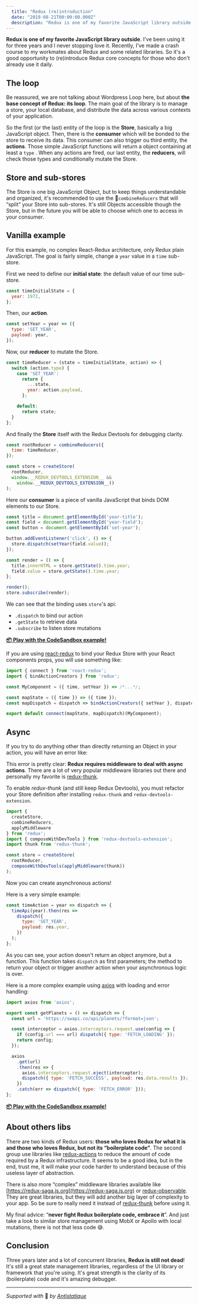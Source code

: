 ```yaml
---
  title: "Redux (re)introduction"
  date: "2019-08-21T00:00:00.000Z"
  description: "Redux is one of my favorite JavaScript library outside. I've been using it for three years and I never stopping love it. Recently, I've made a crash course to my workmates about Redux and some related libraries. So it's a good opportunity to (re)introduce Redux core concepts for those who don't already use it daily."
---
```



**Redux is one of my favorite JavaScript library outside**. I've been using it for three years and I never stopping love it. Recently, I've made a crash course to my workmates about Redux and some related libraries. So it's a good opportunity to (re)introduce Redux core concepts for those who don't already use it daily.

## The loop
Be reassured, we are not talking about Wordpress Loop here, but about **the base concept of Redux: its loop**. The main goal of the library is to manage a store, your local database, and distribute the data across various contexts of your application.

<Picture alt="gdal hillshade" filename="redux-loop.png" />

So the first (or the last) entity of the loop is the **Store**, basically a big JavaScript object. Then, there is the **consumer** which will be bonded to the store to receive its data. This consumer can also trigger ou third entity, the **actions**. Those simple JavaScript functions will return a object containing at least a `type` . When any actions are fired, our last entity, the **reducers**, will check those types and conditionally mutate the Store.

## Store and sub-stores
The Store is one big JavaScript Object, but to keep things understandable and organized, it's recommended to use the `combineReducers` that will “split” your Store into sub-stores. It's still Objects accessible though the Store, but  in the future you will be able to choose which one to access in your consumer.

## Vanilla example
For this example, no complex React-Redux architecture, only Redux plain JavaScript. The goal is fairly simple, change a `year` value in a `time` sub-store.

First we need to define our **initial state**: the default value of our time sub-store.
```js
const timeInitialState = {
  year: 1972,
};
```

Then, our **action**.
```js
const setYear = year => ({
  type: 'SET_YEAR',
  payload: year,
});
```

Now, our **reducer** to mutate the Store.
```js
const timeReducer = (state = timeInitialState, action) => {
  switch (action.type) {
    case 'SET_YEAR':
      return {
        ...state,
        year: action.payload,
      };

    default:
      return state;
  }
};
```

And finally the **Store** itself with the Redux Devtools for debugging clarity.
```js
const rootReducer = combineReducers({
  time: timeReducer,
});

const store = createStore(
  rootReducer,
  window.__REDUX_DEVTOOLS_EXTENSION__ &&
	window.__REDUX_DEVTOOLS_EXTENSION__()
);
```

Here our **consumer** is a piece of vanilla JavaScript that binds DOM elements to our Store.
```js
const title = document.getElementById('year-title');
const field = document.getElementById('year-field');
const button = document.getElementById('set-year');

button.addEventListener('click', () => {
  store.dispatch(setYear(field.value));
});

const render = () => {
  title.innerHTML = store.getState().time.year;
  field.value = store.getState().time.year;
};

render();
store.subscribe(render);
```

We can see that the binding uses `store`'s api:
- `.dispatch` to bind our action
- `.getState` to retrieve data
- `.subscribe` to listen store mutations

**[📦 Play with the CodeSandbox example!](https://codesandbox.io/s/redux-vanilla-qebw7?fontsize=14)**

If you are using [react-redux](https://react-redux.js.org) to bind your Redux Store with your React components props, you will use something like:

```jsx
import { connect } from 'react-redux';
import { bindActionCreators } from 'redux';

const MyComponent = ({ time, setYear }) => /*...*/;

const mapState = ({ time }) => ({ time });
const mapDispatch = dispatch => bindActionCreators({ setYear }, dispatch);

export default connect(mapState, mapDispatch)(MyComponent);
```

## Async
If you try to do anything other than directly returning an Object in your action, you will have an error like:

<Picture alt="gdal hillshade" filename="redux-error.png" />

This error is pretty clear: **Redux requires middleware to deal with async actions**. There are a lot of very popular middleware libraries out there and personally my favorite is [redux-thunk](https://github.com/reduxjs/redux-thunk).

To enable *redux-thunk* (and still keep Redux Devtools), you must refactor your Store definition after installing `redux-thunk` and `redux-devtools-extension`.
```js
import {
  createStore,
  combineReducers,
  applyMiddleware
} from 'redux';
import { composeWithDevTools } from 'redux-devtools-extension';
import thunk from 'redux-thunk';

const store = createStore(
  rootReducer,
  composeWithDevTools(applyMiddleware(thunk))
);
```

Now you can create asynchronous actions!

Here is a very simple example:
```js
const timeAction = year => dispatch => {
  timeApi(year).then(res =>
    dispatch({
      type: 'SET_YEAR',
      payload: res.year,
    })
  );
};
```

As you can see, your action doesn't return an object anymore, but a function. This function takes `dispatch` as first parameters; the method to return your object or trigger another action when your asynchronous logic is over.

Here is a more complex example using [axios](https://github.com/axios/axios) with loading and error handling:
```js
import axios from 'axios';

export const getPlanets = () => dispatch => {
  const url = 'https://swapi.co/api/planets/?format=json';

  const interceptor = axios.interceptors.request.use(config => {
    if (config.url === url) dispatch({ type: 'FETCH_LOADING' });
    return config;
  });

  axios
    .get(url)
    .then(res => {
      axios.interceptors.request.eject(interceptor);
      dispatch({ type: 'FETCH_SUCCESS', payload: res.data.results });
    })
    .catch(err => dispatch({ type: 'FETCH_ERROR' }));
};
```

**[📦 Play with the CodeSandbox example!](https://codesandbox.io/s/redux-thunk-pwgnl?fontsize=14)**

## About others libs
There are two kinds of Redux users: **those who loves Redux for what it is and those who loves Redux, but not its “boilerplate code”**. The second group use libraries like [redux-actions](https://github.com/redux-utilities/redux-actions) to reduce the amount of code required by a Redux infrastructure. It seems to be a good idea, but in the end, trust me, it will make your code harder to understand because of this useless layer of abstraction.

There is also more “complex” middleware libraries available like [https://redux-saga.js.org](https://redux-saga.js.org) or [redux-observable](https://redux-observable.js.org/). They are great libraries, but they will add another big layer of complexity to your app. So be sure to really need it instead of  [redux-thunk](https://github.com/reduxjs/redux-thunk) before using it.

My final advice: “**never fight Redux boilerplate code, embrace it**”. And just take a look to similar store management using MobX or Apollo with local mutations, there is not that less code 😅.

## Conclusion
Three years later and a lot of concurrent libraries, **Redux is still not dead**! It's still a great state management libraries, regardless of the UI library or framework that you're using. It's great strength is the clarity of its (boilerplate) code and it's amazing debugger.

---

*Supported with* 💛 *by [Antistatique](https://antistatique.net)*

